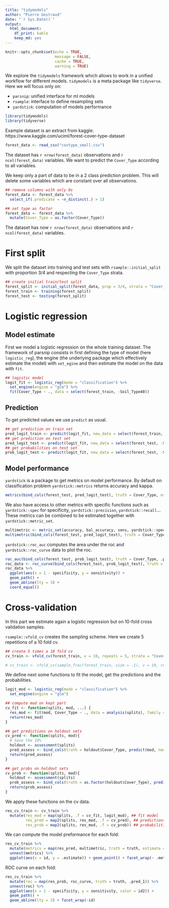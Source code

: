 ```yaml
---
title: "tidymodels"
author: "Pierre Gestraud"
date: "`r Sys.Date()`"
output: 
  html_document:
    df_print: kable
    keep_md: yes
---
```


```r
knitr::opts_chunk$set(echo = TRUE, 
                      message = FALSE, 
                      cache = TRUE, 
                      warning = TRUE)
```


We explore the `tidymodels` framework which allows to work in a unified workflow for different models. `tidymodels` is a meta package like `tidyverse`. Here we will focus only on:

- `parsnip`: unified interface for ml models 
- `rsample`: interface to define resampling sets
- `yardstick`: computation of models performance


```r
library(tidymodels)
library(tidyverse)
```

Example dataset is an extract from kaggle: https://www.kaggle.com/uciml/forest-cover-type-dataset

```r
forest_data <- read_csv("covtype_small.csv")
```

The dataset has `r nrow(forest_data)` observations and `r ncol(forest_data)` variables. We want to predict the `Cover_Type` according to all variables.

We keep only a part of data to be in a 2 class prediction problem. This will delete some variables which are constant over all observations. 

```r
## remove columns with only 0s
forest_data <- forest_data %>% 
  select_if(.predicate = ~n_distinct(.) > 1) 

## set type as factor
forest_data <- forest_data %>% 
  mutate(Cover_Type = as.factor(Cover_Type))
```

The dataset has now `r nrow(forest_data)` observations and `r ncol(forest_data)` variables.


# First split 

We split the dataset into training and test sets with `rsample::initial_split` with proportion 3/4 and respecting the `Cover_Type` strata.

```r
## create initial train/test split
forest_split <- initial_split(forest_data, prop = 3/4, strata = "Cover_Type")
forest_train <- training(forest_split)
forest_test <- testing(forest_split)
```

# Logistic regression

## Model estimate

First we model a logistic regression on the whole training dataset. The framework of parsnip consists in first defining the type of model (here `logistic_reg`), the engine (the underlying package which effectively estimate the model) with `set_egine` and then estimate the model on the data with `fit`.

```r
## logistic model
logit_fit <- logistic_reg(mode = "classification") %>%
  set_engine(engine = "glm") %>% 
  fit(Cover_Type ~ ., data = select(forest_train, -Soil_Type40))
```

## Prediction

To get predicted values we use `predict` as usual.

```r
## get prediction on train set
pred_logit_train <- predict(logit_fit, new_data = select(forest_train, -Soil_Type40))
## get prediction on test set
pred_logit_test <- predict(logit_fit, new_data = select(forest_test, -Soil_Type40))
## get probabilities on test set
prob_logit_test <- predict(logit_fit, new_data = select(forest_test, -Soil_Type40), type="prob")
```

## Model performance

`yardstick` is a package to get metrics on model performance. By default on classification problem `yardstick::metrics` returns accuracy and kappa.

```r
metrics(bind_cols(forest_test, pred_logit_test), truth = Cover_Type, estimate = .pred_class)
```

We also have access to other metrics with specific functions such as `yardstick::spec` for specificity, `yardstick::precision`, `yardstick::recall`... These metrics can be combined to be estimated together with `yardstick::metric_set`.

```r
multimetric <- metric_set(accuracy, bal_accuracy, sens, yardstick::spec, precision, recall, ppv, npv)
multimetric(bind_cols(forest_test, pred_logit_test), truth = Cover_Type, estimate = .pred_class)  
```

`yardstick::roc_auc` computes the area under the roc and `yardstick::roc_curve` data to plot the roc.

```r
roc_auc(bind_cols(forest_test, prob_logit_test), truth = Cover_Type, .pred_1)
roc_data <- roc_curve(bind_cols(forest_test, prob_logit_test), truth = Cover_Type, .pred_1) 
roc_data %>%  
  ggplot(aes(x = 1 - specificity, y = sensitivity)) +
  geom_path() +
  geom_abline(lty = 3) + 
  coord_equal()
```

# Cross-validation

In this part we estimate again a logistic regression but on 10-fold cross validation samples.

`rsample::vfold_cv` creates the sampling scheme. Here we create 5 repetitions of a 10 fold cv.

<!-- We use only 10% of the data to speed ud the computation -->

```r
## create 5 times a 10 fold cv
cv_train <- vfold_cv(forest_train, v = 10, repeats = 5, strata = "Cover_Type")

# cv_train <- vfold_cv(sample_frac(forest_train, size = .1), v = 10, repeats = 3, strata = "Cover_Type")
```

We define next some functions to fit the model, get the predictions and the probabilities. 

```r
logit_mod <- logistic_reg(mode = "classification") %>%
  set_engine(engine = "glm")

## compute mod on kept part
cv_fit <- function(splits, mod, ...) {
  res_mod <- fit(mod, Cover_Type ~ ., data = analysis(splits), family = binomial)
  return(res_mod)
}

## get predictions on holdout sets
cv_pred <- function(splits, mod){
  # Save the 10%
  holdout <- assessment(splits)
  pred_assess <- bind_cols(truth = holdout$Cover_Type, predict(mod, new_data = holdout))
  return(pred_assess)
}

## get probs on holdout sets
cv_prob <- function(splits, mod){
  holdout <- assessment(splits)
  prob_assess <- bind_cols(truth = as.factor(holdout$Cover_Type), predict(mod, new_data = holdout, type = "prob"))
  return(prob_assess)
}
```

We apply these functions on the cv data.

```r
res_cv_train <- cv_train %>% 
  mutate(res_mod = map(splits, .f = cv_fit, logit_mod), ## fit model
         res_pred = map2(splits, res_mod, .f = cv_pred), ## predictions
         res_prob = map2(splits, res_mod, .f = cv_prob)) ## probabilities
```

We can compute the model preformance for each fold:

```r
res_cv_train %>% 
  mutate(metrics = map(res_pred, multimetric, truth = truth, estimate = .pred_class)) %>% 
  unnest(metrics) %>% 
  ggplot(aes(x = id, y = .estimate)) + geom_point() + facet_wrap(~ .metric, scales = "free_y")
```

ROC curve on each fold:

```r
res_cv_train %>% 
  mutate(roc = map(res_prob, roc_curve, truth = truth, .pred_1)) %>% 
  unnest(roc) %>% 
  ggplot(aes(x = 1 - specificity, y = sensitivity, color = id2)) +
  geom_path() +
  geom_abline(lty = 3) + facet_wrap(~id)
```



